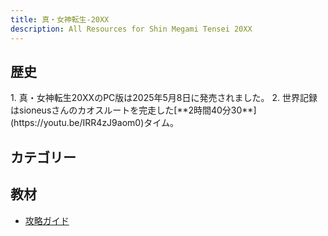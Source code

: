 ```yaml
---
title: 真・女神転生-20XX
description: All Resources for Shin Megami Tensei 20XX
---
```



<DocsHero 
    content="本作は『デジタル・デビル物語 女神転生』『真・女神転生if...ハザマ編』に続いてアトラスモバイルコンテンツで配信された携帯電話用の女神転生シリーズ第3弾。ゲームバランス的には前2作に比べると難易度が高く設定されている。時代は『真・女神転生II』の数十年前という設定で、グラフィックやBGMは『真・女神転生II』および『if...』のものがベースになっている。"
    srcUrl={cover}
    alt="真・女神転生20XX Cover"
/>

<LinkCard title="ランキング" href="https://www.speedrun.com/ja-JP/SMT20XX" description="投稿されたRTA動画を観るようにSpeedrun.comへ"/>


## 歴史

<Tabs>
<TabItem label="Any%">
<Steps> 
1. 真・女神転生20XXのPC版は2025年5月8日に発売されました。
2. 世界記録はsioneusさんのカオスルートを完走した[**2時間40分30**](https://youtu.be/IRR4zJ9aom0)タイム。
</Steps>
</TabItem>
</Tabs>

## カテゴリー
<CardGrid>
    <Card title="Any%"></Card>
</CardGrid>


## 教材
- [攻略ガイド](https://bozumemo.jp/category/sin-megaten-20xx/)